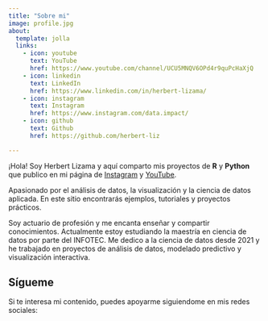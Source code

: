 ```yaml
---
title: "Sobre mi"
image: profile.jpg
about:
  template: jolla
  links:
    - icon: youtube
      text: YouTube
      href: https://www.youtube.com/channel/UCU5MNQV6OPd4r9quPcHaXjQ
    - icon: linkedin
      text: LinkedIn
      href: https://www.linkedin.com/in/herbert-lizama/
    - icon: instagram
      text: Instagram
      href: https://www.instagram.com/data.impact/
    - icon: github
      text: Github
      href: https://github.com/herbert-liz

---
```


¡Hola! Soy Herbert Lizama y aquí comparto mis proyectos de **R** y **Python** que publico en mi página de [Instagram](https://www.instagram.com/data.impact/) y [YouTube](https://www.youtube.com/channel/UCU5MNQV6OPd4r9quPcHaXjQ).

Apasionado por el análisis de datos, la visualización y la ciencia de datos aplicada. En este sitio encontrarás ejemplos, tutoriales y proyectos prácticos.

Soy actuario de profesión y me encanta enseñar y compartir conocimientos. Actualmente estoy estudiando la maestría en ciencia de datos por parte del INFOTEC. Me dedico a la ciencia de datos desde 2021 y he trabajado en proyectos de análisis de datos, modelado predictivo y visualización interactiva.

## Sígueme
Si te interesa mi contenido, puedes apoyarme siguiendome en mis redes sociales: